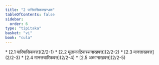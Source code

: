 ```yaml
---
title: "2 पारिवासिकक्खन्धक"
tableOfContents: false
sidebar:
  order: 6
type: "tipitaka"
basket: "vi"
book: "cula"
---
```



<DynamicBreadcrumb />



<TableOfContents book="cula" section="2">
* [2.1 पारिवासिकवत्त](2/2-1)
* [2.2 मूलायपटिकस्सनारहवत्त](2/2-2)
* [2.3 मानत्तारहवत्त](2/2-3)
* [2.4 मानत्तचारिकवत्त](2/2-4)
* [2.5 अब्भानारहवत्त](2/2-5)
</TableOfContents>